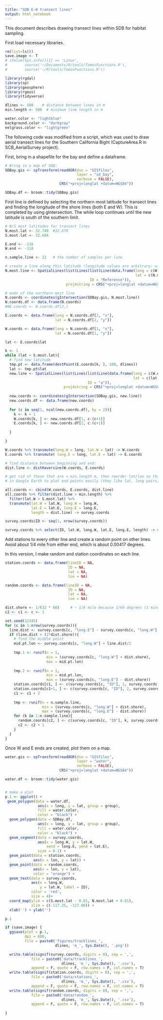 ```yaml
---
title: "SDB E-W transect lines"
output: html_notebook
---
```


This document describes drawing transect lines within SDB for habitat sampling.

First load necessary libraries.
```r
rm(list=ls())
save.image <- T
# ifelse(Sys.info()[1] == 'Linux',
#        source('~/Documents/R/tools/TomosFunctions.R'),
#        source('~/R/tools/TomosFunctions.R'))

library(rgdal)
library(sp)
library(geosphere)
library(rgeos)
library(tidyverse)

dlines <- 500    # distance between lines in m
min.length <- 500  # minimum line length in m

water.color <- "lightblue"
background.color <- "darkgray"
eelgrass.color <- "lightgreen"

```

The following code was modified from a script, which was used to draw aerial transect lines for the Southern California Bight (CaptureArea.R in SCB_AerialSurvey project).

First, bring in a shapefile for the bay and define a dataframe. 
```r

# Bring in a map of SDB:
SDBay.gis <- spTransform(readOGR(dsn = "GISfiles",
                                 layer = "sd_bay",
                                 verbose = FALSE),
                         CRS("+proj=longlat +datum=WGS84"))

SDBay.df <- broom::tidy(SDBay.gis)
```


First line is defined by selecting the northern most latitude for transect lines and finding the longitude of the shore lines (both E and W). This is completed by using gIntersection.  The while loop continues until the new latitude is south of the southern limit. 
```r
# N/S most latitudes for transect lines
N.most.lat <- 32.740  #32.670
S.most.lat <- 32.604

E.end <- -116
W.end <- -118

n.sample.line <- 12   # the number of samples per line

# create a line along this latitude (longitude values are arbitrary: wide enough to cover SDB):
N.most.line <- SpatialLines(list(Lines(list(Line(data.frame(long = c(W.end, E.end),
                                                            lat = c(N.most.lat, N.most.lat)))), 
                                       ID = "Reference")),
                            proj4string = CRS("+proj=longlat +datum=WGS84"))

# ends of the northern most line
N.coords <- coordinates(gIntersection(SDBay.gis, N.most.line))
N.coords.df <- data.frame(N.coords)
#NE.coords <- N.coords.df[2,]

E.coords <- data.frame(long = N.coords.df[2, "x"],
                       lat = N.coords.df[2, "y"])

W.coords <- data.frame(long = N.coords.df[1, "x"],
                       lat = N.coords.df[1, "y"])

lat <- E.coords$lat

k <- 1
while (lat > S.most.lat){
  # find new latitude
  tmp.pt <- data.frame(destPoint(E.coords[k, ], 180, dlines))
  lat <- tmp.pt$lat
  new.line <- SpatialLines(list(Lines(list(Line(data.frame(long = c(W.end, E.end),
                                                           lat = c(lat, lat)))),
                                      ID = "a")),
                           proj4string = CRS("+proj=longlat +datum=WGS84"))
  
  new.coords <- coordinates(gIntersection(SDBay.gis, new.line))
  new.coords.df <- data.frame(new.coords)
  
  for (c in seq(1, ncol(new.coords.df), by = 2)){
    k <- k + 1
    W.coords[k, ] <- new.coords.df[1, c:(c+1)]
    E.coords[k, ] <- new.coords.df[2, c:(c+1)]
    
  }

}

W.coords %>% transmute(long.W = long, lat.W = lat) -> W.coords
E.coords %>% transmute( long.E = long, lat.E = lat) -> E.coords

# find distance between beginning and end:
dist.line <- distHaversine(W.coords, E.coords)

# get rid of those that are < min.length m, then reorder lat/lon so that I can copy and paste
# in Google Earth to plot end points easily (they like lat, long pairs, not long, lat)

all.coords <- cbind(W.coords, E.coords, dist.line)
all.coords %>% filter(dist.line > min.length) %>%
  filter(lat.W > S.most.lat) %>%
  transmute(lat.W = lat.W, long.W = long.W,
            lat.E = lat.E, long.E = long.E,
            length = dist.line) -> survey.coords

survey.coords$ID <- seq(1, nrow(survey.coords))

survey.coords %>% select(ID, lat.W, long.W, lat.E, long.E, length) -> survey.coords
```

Add stations to every other line and create a random point on other lines. Avoid about 1/4 mile from either end, which is about 0.00417 degrees.

In this version, I make random and station coordinates on each line.

```r

station.coords <- data.frame(lineID = NA,
                             ID = NA,
                             lat = NA,
                             lon = NA)

random.coords <- data.frame(lineID = NA,
                             ID = NA,
                             lat = NA,
                             lon = NA)

dist.shore <- 1/(32 * 60)     # ~ 1/8 mile because 1/60 degrees (1 minute) is about a mile
c2 <- c1 <- c <- 1

set.seed(12345)
for (c in 1:nrow(survey.coords)){
  line.dist <- survey.coords[c, "long.E"] - survey.coords[c, "long.W"]
  if (line.dist > (2*dist.shore)){
    # find the middle point
    mid.pt.lon <- survey.coords[c, "long.W"] + line.dist/2
    
    tmp.1 <- runif(n = 1, 
                   min = (survey.coords[c, "long.W"] + dist.shore), 
                   max = mid.pt.lon)
    
    tmp.2 <- runif(n = 1, 
                   min = mid.pt.lon, 
                   max = (survey.coords[c, "long.E"] - dist.shore))
    station.coords[c1, ] <- c(survey.coords[c, "ID"], 1, survey.coords[c, "lat.W"], tmp.1)  
    station.coords[c1+1, ] <- c(survey.coords[c, "ID"], 2, survey.coords[c, "lat.W"], tmp.2)  
    c1 <- c1 + 2
      
    tmp <- runif(n = n.sample.line, 
                 min = (survey.coords[c, "long.W"] + dist.shore), 
                 max = (survey.coords[c, "long.E"] - dist.shore))
    for (k in 1:n.sample.line){
      random.coords[c2, ] <- c(survey.coords[c, "ID"], k, survey.coords[c, "lat.W"], tmp[k]) 
      c2 <- c2 + 1
    }
  }
}


```



Once W and E ends are created, plot them on a map.

```r
water.gis <- spTransform(readOGR(dsn = "GISfiles",
                                 layer = "water",
                                 verbose = FALSE),
                         CRS("+proj=longlat +datum=WGS84"))

water.df <- broom::tidy(water.gis)


# make a plot
p.1 <- ggplot() +
 geom_polygon(data = water.df,
               aes(x = long, y = lat, group = group),
               fill = water.color,
               color = "black") +
  geom_polygon(data = SDBay.df,
               aes(x = long, y = lat, group = group),
               fill = water.color,
               color = "black") +
  geom_segment(data = survey.coords,
               aes(x = long.W, y = lat.W,
                   xend = long.E, yend = lat.E),
               size = 0.1) +
  geom_point(data = station.coords,
             aes(x = lon, y = lat)) + 
  geom_point(data = random.coords,
             aes(x = lon, y = lat),
             color = "orange") + 
  geom_text(data = survey.coords,
            aes(x = long.W,
                y = lat.W, label = ID),
            color = 'red',
            size = 4)+
  coord_map(ylim = c(S.most.lat - 0.01, N.most.lat + 0.01),
            xlim = c(-117.25, -117.08)) +
  xlab('') + ylab('')

p.1

if (save.image) {
  ggsave(plot = p.1,
         dpi = 600,
         file = paste0('figures/tracklines_', 
                       dlines, 'm_', Sys.Date(), '.png'))

  write.table(signif(survey.coords, digits = 8), sep = ',',
            file = paste0('data/tracklines_', 
                          dlines, 'm_', Sys.Date(), '.csv'),
            append = F, quote = F, row.names = F, col.names = T)
  write.table(signif(station.coords, digits = 8), sep = ',',
            file = paste0('data/stations_', 
                          dlines, 'm_', Sys.Date(), '.csv'),
            append = F, quote = F, row.names = F, col.names = T)
  write.table(signif(random.coords, digits = 8), sep = ',',
            file = paste0('data/random_', 
                          dlines, 'm_', Sys.Date(), '.csv'),
            append = F, quote = F, row.names = F, col.names = T)
  
}

```

